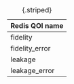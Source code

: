 |Redis QOI name|
|---------| 
|fidelity      |
|fidelity_error      |
|leakage      |
|leakage_error      |

: {.striped}